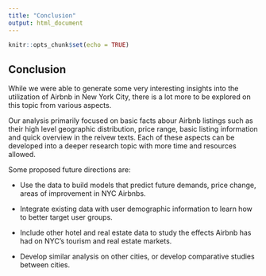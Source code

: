 ```yaml
---
title: "Conclusion"
output: html_document
---
```


```r
knitr::opts_chunk$set(echo = TRUE)
```

## Conclusion

While we were able to generate some very interesting insights into the utilization of Airbnb in New York City, there is a lot more to be explored on this topic from various aspects.

Our analysis primarily focused on basic facts abour Airbnb listings such as their high level geographic distribution, price range, basic listing information and quick overview in the reivew texts. Each of these aspects can be developed into a deeper research topic with more time and resources allowed. 

Some proposed future directions are:

- Use the data to build models that predict future demands, price change, areas of improvement in NYC Airbnbs. 

- Integrate existing data with user demographic information to learn how to better target user groups.

- Include other hotel and real estate data to study the effects Airbnb has had on NYC's tourism and real estate markets.

- Develop similar analysis on other cities, or develop comparative studies between cities.


